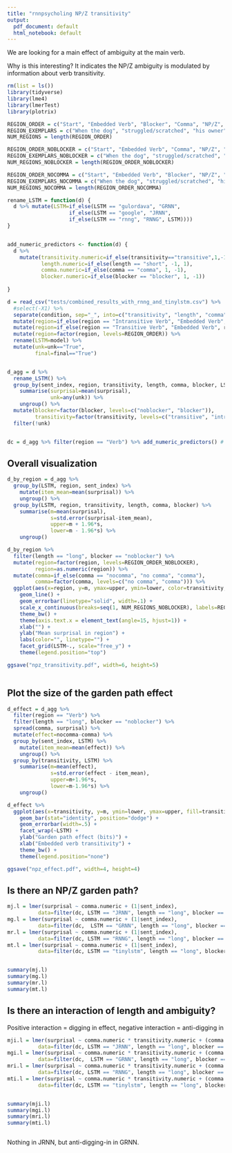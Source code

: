```yaml
---
title: "rnnpsycholing NP/Z transitivity"
output:
  pdf_document: default
  html_notebook: default
---
```


We are looking for a main effect of ambiguity at the main verb.

Why is this interesting?
It indicates the NP/Z ambiguity is modulated by information about verb transitivity.

```r
rm(list = ls())
library(tidyverse)
library(lme4)
library(lmerTest)
library(plotrix)

REGION_ORDER = c("Start", "Embedded Verb", "Blocker", "Comma", "NP/Z", "Extension", "Verb", "Rest", "End")
REGION_EXEMPLARS = c("When the dog", "struggled/scratched", "his owner", ",", "the vet", "with his new assistant", "took off", "the muzzle", ". <eos>")
NUM_REGIONS = length(REGION_ORDER)

REGION_ORDER_NOBLOCKER = c("Start", "Embedded Verb", "Comma", "NP/Z", "Extension", "Verb", "Rest", "End")
REGION_EXEMPLARS_NOBLOCKER = c("When the dog", "struggled/scratched", ",", "the vet", "with his new assistant", "took off", "the muzzle", ". <eos>")
NUM_REGIONS_NOBLOCKER = length(REGION_ORDER_NOBLOCKER)

REGION_ORDER_NOCOMMA = c("Start", "Embedded Verb", "Blocker", "NP/Z", "Extension", "Verb", "Rest", "End")
REGION_EXEMPLARS_NOCOMMA = c("When the dog", "struggled/scratched", "his owner", "the vet", "with his new assistant", "took off", "the muzzle", ". <eos>")
NUM_REGIONS_NOCOMMA = length(REGION_ORDER_NOCOMMA)

rename_LSTM = function(d) {
  d %>% mutate(LSTM=if_else(LSTM == "gulordava", "GRNN", 
                    if_else(LSTM == "google", "JRNN",
                    if_else(LSTM == "rnng", "RNNG", LSTM))))
}


add_numeric_predictors <- function(d) {
  d %>%
    mutate(transitivity.numeric=if_else(transitivity=="transitive",1,-1),
           length.numeric=if_else(length == "short", -1, 1),
           comma.numeric=if_else(comma == "comma", 1, -1),
           blocker.numeric=if_else(blocker == "blocker", 1, -1))
           
}

d = read_csv("tests/combined_results_with_rnng_and_tinylstm.csv") %>%
  #select(-X1) %>%
  separate(condition, sep="_", into=c("transitivity", "length", "comma", "blocker")) %>%
  mutate(region=if_else(region == "Intransitive Verb", "Embedded Verb", region)) %>%
  mutate(region=if_else(region == "Transitive Verb", "Embedded Verb", region)) %>%
  mutate(region=factor(region, levels=REGION_ORDER)) %>%
  rename(LSTM=model) %>%
  mutate(unk=unk=="True",
         final=final=="True")


d_agg = d %>% 
  rename_LSTM() %>% 
  group_by(sent_index, region, transitivity, length, comma, blocker, LSTM) %>%  # get sum surprisal per region
    summarise(surprisal=mean(surprisal),
              unk=any(unk)) %>%
    ungroup() %>% 
  mutate(blocker=factor(blocker, levels=c("noblocker", "blocker")),
         transitivity=factor(transitivity, levels=c("transitive", "intransitive"))) %>%
  filter(!unk) 


dc = d_agg %>% filter(region == "Verb") %>% add_numeric_predictors() # critical region

```

## Overall visualization

```r

d_by_region = d_agg %>% 
  group_by(LSTM, region, sent_index) %>%
    mutate(item_mean=mean(surprisal)) %>%
    ungroup() %>%
  group_by(LSTM, region, transitivity, length, comma, blocker) %>%
    summarise(m=mean(surprisal),
              s=std.error(surprisal-item_mean),
              upper=m + 1.96*s,
              lower=m - 1.96*s) %>%
    ungroup() 

d_by_region %>%
  filter(length == "long", blocker == "noblocker") %>%
  mutate(region=factor(region, levels=REGION_ORDER_NOBLOCKER),
         region=as.numeric(region)) %>% 
  mutate(comma=if_else(comma == "nocomma", "no comma", "comma"),
         comma=factor(comma, levels=c("no comma", "comma"))) %>%
  ggplot(aes(x=region, y=m, ymax=upper, ymin=lower, color=transitivity, linetype=comma)) +
    geom_line() +
    geom_errorbar(linetype="solid", width=.1) +
    scale_x_continuous(breaks=seq(1, NUM_REGIONS_NOBLOCKER), labels=REGION_EXEMPLARS_NOBLOCKER) +
    theme_bw() +
    theme(axis.text.x = element_text(angle=15, hjust=1)) +
    xlab("") +
    ylab("Mean surprisal in region") +
    labs(color="", linetype="") +
    facet_grid(LSTM~., scale="free_y") +
    theme(legend.position="top")

ggsave("npz_transitivity.pdf", width=6, height=5)
  
```

## Plot the size of the garden path effect

```r
d_effect = d_agg %>%
  filter(region == "Verb") %>%
  filter(length == "long", blocker == "noblocker") %>%
  spread(comma, surprisal) %>%
  mutate(effect=nocomma-comma) %>%
  group_by(sent_index, LSTM) %>%
    mutate(item_mean=mean(effect)) %>%
    ungroup() %>%
  group_by(transitivity, LSTM) %>%
    summarise(m=mean(effect),
              s=std.error(effect - item_mean),
              upper=m+1.96*s,
              lower=m-1.96*s) %>%
    ungroup()

d_effect %>%
  ggplot(aes(x=transitivity, y=m, ymin=lower, ymax=upper, fill=transitivity)) +
    geom_bar(stat="identity", position="dodge") +
    geom_errorbar(width=.5) +
    facet_wrap(~LSTM) +
    ylab("Garden path effect (bits)") +
    xlab("Embedded verb transitivity") +
    theme_bw() +
    theme(legend.position="none")

ggsave("npz_effect.pdf", width=4, height=4)

```



## Is there an NP/Z garden path?

```r

mj.l = lmer(surprisal ~ comma.numeric + (1|sent_index), 
          data=filter(dc, LSTM == "JRNN", length == "long", blocker == "noblocker"))
mg.l = lmer(surprisal ~ comma.numeric + (1|sent_index), 
          data=filter(dc,  LSTM == "GRNN", length == "long", blocker == "noblocker"))
mr.l = lmer(surprisal ~ comma.numeric + (1|sent_index), 
          data=filter(dc, LSTM == "RNNG", length == "long", blocker == "noblocker"))
mt.l = lmer(surprisal ~ comma.numeric + (1|sent_index), 
          data=filter(dc, LSTM == "tinylstm", length == "long", blocker == "noblocker"))


summary(mj.l)
summary(mg.l)
summary(mr.l)
summary(mt.l)


```


## Is there an interaction of length and ambiguity?

Positive interaction = digging in effect, negative interaction = anti-digging in

```r

mji.l = lmer(surprisal ~ comma.numeric * transitivity.numeric + (comma.numeric + transitivity.numeric|sent_index), 
          data=filter(dc, LSTM == "JRNN", length == "long", blocker == "noblocker"))
mgi.l = lmer(surprisal ~ comma.numeric * transitivity.numeric + (comma.numeric + transitivity.numeric|sent_index), 
          data=filter(dc,  LSTM == "GRNN", length == "long", blocker == "noblocker"))
mri.l = lmer(surprisal ~ comma.numeric * transitivity.numeric + (comma.numeric + transitivity.numeric|sent_index), 
          data=filter(dc, LSTM == "RNNG", length == "long", blocker == "noblocker"))
mti.l = lmer(surprisal ~ comma.numeric * transitivity.numeric + (comma.numeric + transitivity.numeric|sent_index), 
          data=filter(dc, LSTM == "tinylstm", length == "long", blocker == "noblocker"))


summary(mji.l)
summary(mgi.l)
summary(mri.l)
summary(mti.l)



```

Nothing in JRNN, but anti-digging-in in GRNN.


